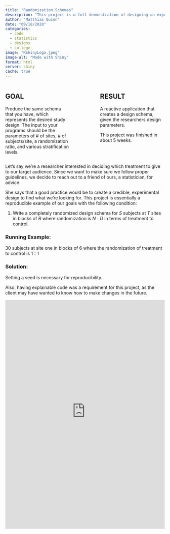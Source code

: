 ```yaml
---
title: "Randomization Schemas"
description: "This project is a full demonstration of designing an experiment, with an application in Shiny."
author: "Matthias Quinn"
date: "09/18/2020"
categories:
  - code
  - statistics
  - designs
  - college
image: "RShinyLogo.jpeg"
image-alt: "Made with Shiny"
format: html
server: shiny
cache: true
---
```


::: columns
::: {.column width="40%"}
## GOAL

Produce the same schema that you have, which represents the desired study design. The input to your programs should be the parameters of # of sites, # of subjects/site, a randomization ratio, and various stratification levels.
:::

::: {.column width="10%"}
<!-- empty column to create gap -->
:::

::: {.column width="40%"}
## RESULT

A reactive application that creates a design schema, given the researchers design parameters. 

This project was finished in about 5 weeks.
:::
:::

Let's say we're a researcher interested in deciding which treatment to give to our target audience. Since we want to make sure we follow proper guidelines, we decide to reach out to a friend of ours, a statistician, for advice.

She says that a good practice would be to create a credible, experimental design to find what we're looking for. This project is essentially a reproducible example of our goals with the following condition:

1. Write a completely randomized design schema for $S$ subjects at $T$ sites in blocks of $B$ where randomization is $N:D$ in terms of treatment to control.

### Running Example:
$30$ subjects at site one in blocks of $6$ where the randomization of treatment to control is $1:1$

### Solution:
Setting a seed is necessary for reproducibility.

Also, having explainable code was a requirement for this project, as the client may have wanted to know how to make changes in the future.

```{=html}
 <iframe id="example1" src="https://n3uraln3twork.shinyapps.io/random-schemas/" style="border: none; width: 100%; height: 720px" frameborder="0"></iframe>
```






